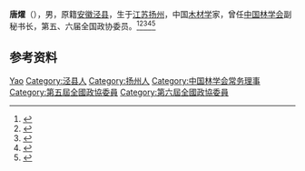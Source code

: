 '''唐燿'''（{{bd|1905年||1998年}}），男，原籍[[安徽|安徽]][[泾县|泾县]]，生于[[江苏|江苏]][[扬州|扬州]]，中国[[木材学|木材学]]家，曾任[[中国林学会|中国林学会]]副秘书长，第五、六届全国政协委员。<ref>{{Cite book|title=历届全国政协委员人名辞典|author=|publisher=中国国际广播出版社|year=1996|isbn=9787507813746|location=北京|pages=286}}</ref><ref>{{Cite book|title=中华人民共和国职官志|author=何虎生, 李耀东, 向常福主编|publisher=中国社会出版社|year=2003|isbn=9787800883934|location=北京|pages=}}</ref><ref>{{Cite book|title=20世纪中华人物名字号辞典|author=周家珍编著|publisher=法律出版社|year=2000|isbn=9787503628320|location=北京|pages=}}</ref><ref>{{Cite book|title=中国近现代人物别名词典|author=徐为民编|publisher=沈阳出版社|year=1993|isbn=|location=沈阳|pages=}}</ref><ref>{{Cite book|title=中华当代文化名人大辞典|author=张品兴, 殷登祥, 陈有进等主编|publisher=中国广播电视出版社|year=1992|isbn=9787504315137|location=北京|pages=}}</ref>

== 参考资料 ==
{{reflist}}

{{Navboxes
| title  = 唐燿在[[中国林学会|中国林学会]]的职务
| list1  =
{{中国林学会第一届理事会}}
}}

{{Authority control}}
{{DEFAULTSORT:Tang唐}}
[[Category:唐姓|Yao]]
[[Category:泾县人|Category:泾县人]]
[[Category:扬州人|Category:扬州人]]
[[Category:中国林学会常务理事|Category:中国林学会常务理事]]
[[Category:第五屆全國政協委員|Category:第五屆全國政協委員]]
[[Category:第六屆全國政協委員|Category:第六屆全國政協委員]]

{{中国人物小作品}}